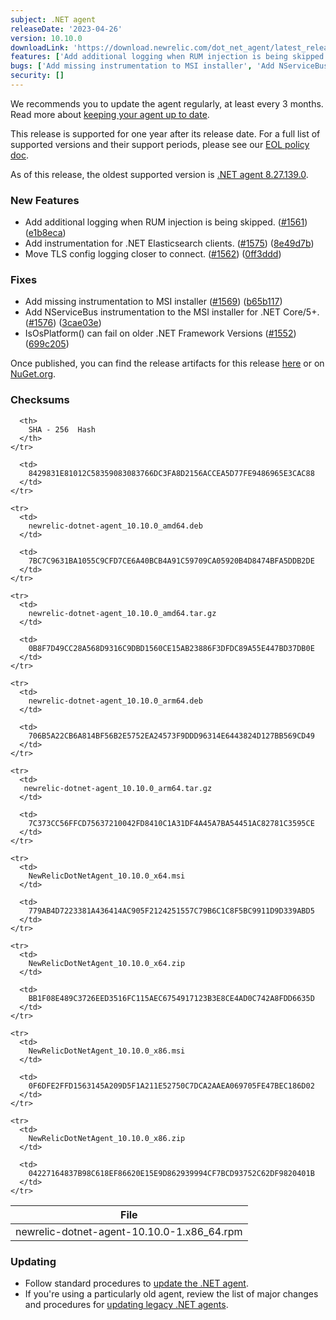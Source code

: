 ```yaml
---
subject: .NET agent
releaseDate: '2023-04-26'
version: 10.10.0
downloadLink: 'https://download.newrelic.com/dot_net_agent/latest_release'
features: ['Add additional logging when RUM injection is being skipped.', 'Add instrumentation for .NET <DNT>Elasticsearch<DNT> clients.', 'Move TLS config logging closer to connect.']
bugs: ['Add missing instrumentation to MSI installer', 'Add NServiceBus instrumentation to the MSI installer for .NET Core/5+.', 'IsOsPlatform() can fail on older .NET Framework Versions.']
security: []
---
```


We recommends you to update the agent regularly, at least every 3 months. Read more about [keeping your agent up to date](/docs/new-relic-solutions/new-relic-one/install-configure/update-new-relic-agent).

This release is supported for one year after its release date. For a full list of supported versions and their support periods, please see our [EOL policy doc](/docs/apm/agents/net-agent/getting-started/net-agent-eol-policy).

As of this release, the oldest supported version is [.NET agent 8.27.139.0](/docs/release-notes/agent-release-notes/net-release-notes/net-agent-8271390).

### New Features

* Add additional logging when RUM injection is being skipped. ([#1561](https://github.com/newrelic/newrelic-dotnet-agent/issues/1561)) ([e1b8eca](https://github.com/newrelic/newrelic-dotnet-agent/commit/e1b8eca24fc63671a8ea1bafaebabbb9f3b29cb2))
* Add instrumentation for .NET <DNT>Elasticsearch<DNT> clients. ([#1575](https://github.com/newrelic/newrelic-dotnet-agent/issues/1575)) ([8e49d7b](https://github.com/newrelic/newrelic-dotnet-agent/commit/8e49d7bfc22df88abc96a6ebc2518a7be8a1d29b))
* Move TLS config logging closer to connect. ([#1562](https://github.com/newrelic/newrelic-dotnet-agent/issues/1562)) ([0ff3ddd](https://github.com/newrelic/newrelic-dotnet-agent/commit/0ff3ddde1c8c0aed3b0a3c1aaf4c59e7ddc3837c))

### Fixes

* Add missing instrumentation to MSI installer ([#1569](https://github.com/newrelic/newrelic-dotnet-agent/issues/1569)) ([b65b117](https://github.com/newrelic/newrelic-dotnet-agent/commit/b65b1170d7649ab6e82a9796f235925ca147393c))
* Add NServiceBus instrumentation to the MSI installer for .NET Core/5+. ([#1576](https://github.com/newrelic/newrelic-dotnet-agent/issues/1576)) ([3cae03e](https://github.com/newrelic/newrelic-dotnet-agent/commit/3cae03eacbfb4b2c250abb3a35047190571d35a6))
* IsOsPlatform() can fail on older .NET Framework Versions ([#1552](https://github.com/newrelic/newrelic-dotnet-agent/issues/1552)) ([699c205](https://github.com/newrelic/newrelic-dotnet-agent/commit/699c2056883e4548c025e3ee893e215400899e0e))

Once published, you can find the release artifacts for this release [here](https://download.newrelic.com/dot_net_agent/latest_release/) or on [NuGet.org](https://www.nuget.org/).

### Checksums

<table>
  <thead>
    <tr>
      <th>
        File
      </th>

      <th>
        SHA - 256  Hash
      </th>
    </tr>
  </thead>

  <tbody>
    <tr>
      <td>
        newrelic-dotnet-agent-10.10.0-1.x86_64.rpm
      </td>

      <td>
        8429831E81012C58359083083766DC3FA8D2156ACCEA5D77FE9486965E3CAC88
      </td>
    </tr>

    <tr>
      <td>
        newrelic-dotnet-agent_10.10.0_amd64.deb
      </td>

      <td>
        7BC7C9631BA1055C9CFD7CE6A40BCB4A91C59709CA05920B4D8474BFA5DDB2DE
      </td>
    </tr>

    <tr>
      <td>
        newrelic-dotnet-agent_10.10.0_amd64.tar.gz
      </td>

      <td>
        0B8F7D49CC28A568D9316C9DBD1560CE15AB23886F3DFDC89A55E447BD37DB0E
      </td>
    </tr>

    <tr>
      <td>
        newrelic-dotnet-agent_10.10.0_arm64.deb
      </td>

      <td>
        706B5A22CB6A814BF56B2E5752EA24573F9DDD96314E6443824D127BB569CD49
      </td>
    </tr>

    <tr>
      <td>
       newrelic-dotnet-agent_10.10.0_arm64.tar.gz
      </td>

      <td>
        7C373CC56FFCD75637210042FD8410C1A31DF4A45A7BA54451AC82781C3595CE
      </td>
    </tr>

    <tr>
      <td>
        NewRelicDotNetAgent_10.10.0_x64.msi
      </td>

      <td>
        779AB4D7223381A436414AC905F2124251557C79B6C1C8F5BC9911D9D339ABD5
      </td>
    </tr>

    <tr>
      <td>
        NewRelicDotNetAgent_10.10.0_x64.zip
      </td>

      <td>
        BB1F08E489C3726EED3516FC115AEC6754917123B3E8CE4AD0C742A8FDD6635D
      </td>
    </tr>

    <tr>
      <td>
        NewRelicDotNetAgent_10.10.0_x86.msi
      </td>

      <td>
        0F6DFE2FFD1563145A209D5F1A211E52750C7DCA2AAEA069705FE47BEC186D02
      </td>
    </tr>

    <tr>
      <td>
        NewRelicDotNetAgent_10.10.0_x86.zip
      </td>

      <td>
        04227164837B98C618EF86620E15E9D862939994CF7BCD93752C62DF9820401B
      </td>
    </tr>
  </tbody>
</table>
  
### Updating

* Follow standard procedures to [update the .NET agent](/docs/agents/net-agent/installation-configuration/update-net-agent).
* If you're using a particularly old agent, review the list of major changes and procedures for [updating legacy .NET agents](/docs/agents/net-agent/troubleshooting/upgrade-legacy-net-agents).
